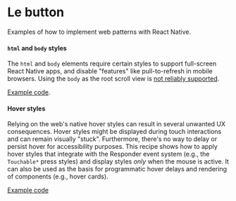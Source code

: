 <Meta title="Core | Button2 | Guide" />

# Le button

Examples of how to implement web patterns with React Native.

#### `html` and `body` styles

The `html` and `body` elements require certain styles to support full-screen
React Native apps, and disable "features" like pull-to-refresh in mobile
browsers. Using the `body` as the root scroll view is [not reliably
supported](https://github.com/necolas/react-native-web/issues/829).

[Example code](https://codesandbox.io/s/52x1871vjl).

#### Hover styles

Relying on the web's native hover styles can result in several unwanted UX
consequences. Hover styles might be displayed during touch interactions and can
remain visually "stuck". Furthermore, there's no way to delay or persist hover
for accessibility purposes. This recipe shows how to apply hover styles that
integrate with the Responder event system (e.g., the `Touchable*` press styles)
and display styles *only* when the mouse is active. It can also be used as the
basis for programmatic hover delays and rendering of components (e.g., hover
cards).

[Example code](https://codesandbox.io/s/o9q8vy70l5)
